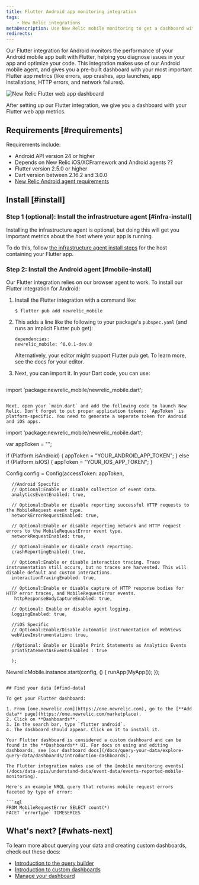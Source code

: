 ```yaml
---
title: Flutter Android app monitoring integration
tags:
    - New Relic integrations
metaDescription: Use New Relic mobile monitoring to get a dashboard with metrics from your Android mobile app built with Flutter.
redirects: 
---
```



Our Flutter integration for Android monitors the performance of your Android mobile app built with Flutter, helping you diagnose issues in your app and optimize your code. This integration makes use of our Android mobile agent, and gives you a pre-built dashboard with your most important Flutter app metrics (like errors, app crashes, app launches, app installations, HTTP errors, and network failures).

<img
    title="New Relic Flutter web app dashboard"
    alt="New Relic Flutter web app dashboard"
    src={browserFlutterWebDashboard}
/>
<figcaption>
After setting up our Flutter integration, we give you a dashboard with your Flutter web app metrics. 
</figcaption>

## Requirements [#requirements]

Requirements include: 

* Android API version 24 or higher
* Depends on New Relic iOS/XCFramework and Android agents  ??
* Flutter version 2.5.0 or higher
* Dart version between 2.16.2 and 3.0.0
* [New Relic Android agent requirements](/docs/mobile-monitoring/new-relic-mobile-android/get-started/new-relic-android-compatibility-requirements)

## Install [#install]

### Step 1 (optional): Install the infrastructure agent [#infra-install]

Installing the infrastructure agent is optional, but doing this will get you important metrics about the host where your app is running. 

To do this, follow [the infrastructure agent install steps](/docs/infrastructure/install-infrastructure-agent/get-started/install-infrastructure-agent) for the host containing your Flutter app.

### Step 2: Install the Android agent [#mobile-install] 

Our Flutter integration relies on our browser agent to work. To install our Flutter integration for Android: 

1. Install the Flutter integration with a command like: 
    ```
    $ flutter pub add newrelic_mobile
    ```
2. This adds a line like the following to your package's `pubspec.yaml` (and runs an implicit Flutter pub get):
    ```
    dependencies:
    newrelic_mobile: ^0.0.1-dev.8
    ```

    Alternatively, your editor might support Flutter pub get. To learn more, see the docs for your editor.
4. Next, you can import it. In your Dart code, you can use:
	```
  import 'package:newrelic_mobile/newrelic_mobile.dart';
  ```

Next, open your `main.dart` and add the following code to launch New Relic. Don't forget to put proper application tokens: `AppToken` is platform-specific. You need to generate a seperate token for Android and iOS apps.

```
import 'package:newrelic_mobile/newrelic_mobile.dart';


  var appToken = "";

  if (Platform.isAndroid) {
    appToken = "YOUR_ANDROID_APP_TOKEN";
  } else if (Platform.isIOS) {
    appToken = "YOUR_IOS_APP_TOKEN";
  }

  Config config =
      Config(accessToken: appToken,

      //Android Specific
      // Optional:Enable or disable collection of event data.
      analyticsEventEnabled: true,

      // Optional:Enable or disable reporting successful HTTP requests to the MobileRequest event type.
      networkErrorRequestEnabled: true,

      // Optional:Enable or disable reporting network and HTTP request errors to the MobileRequestError event type.
      networkRequestEnabled: true,

      // Optional:Enable or disable crash reporting.
      crashReportingEnabled: true,

      // Optional:Enable or disable interaction tracing. Trace instrumentation still occurs, but no traces are harvested. This will disable default and custom interactions.
      interactionTracingEnabled: true,

      // Optional:Enable or disable capture of HTTP response bodies for HTTP error traces, and MobileRequestError events.
       httpResponseBodyCaptureEnabled: true,

      // Optional: Enable or disable agent logging.
      loggingEnabled: true,

      //iOS Specific
      // Optional:Enable/Disable automatic instrumentation of WebViews
      webViewInstrumentation: true,
      
      //Optional: Enable or Disable Print Statements as Analytics Events
      printStatementAsEventsEnabled : true
      
      );

  NewrelicMobile.instance.start(config, () {
    runApp(MyApp());
  });
```

## Find your data [#find-data]

To get your Flutter dashboard: 

1. From [one.newrelic.com](https://one.newrelic.com), go to the [**Add data** page](https://one.newrelic.com/marketplace). 
2. Click on **Dashboards**.
3. In the search bar, type `flutter android`. 
4. The dashboard should appear. Click on it to install it.

Your Flutter dashboard is considered a custom dashboard and can be found in the **Dashboards** UI. For docs on using and editing dashboards, see [our dashboard docs](/docs/query-your-data/explore-query-data/dashboards/introduction-dashboards).

The Flutter integration makes use of the [mobile monitoring events](/docs/data-apis/understand-data/event-data/events-reported-mobile-monitoring). 

Here's an example NRQL query that returns mobile request errors faceted by type of error: 

```sql
FROM MobileRequestError SELECT count(*) 
FACET `errorType` TIMESERIES
```

## What's next? [#whats-next]

To learn more about querying your data and creating custom dashboards, check out these docs: 

* [Introduction to the query builder](/docs/query-your-data/explore-query-data/query-builder/introduction-query-builder)
* [Introduction to custom dashboards](/docs/query-your-data/explore-query-data/dashboards/introduction-dashboards)
* [Manage your dashboard](/docs/query-your-data/explore-query-data/dashboards/manage-your-dashboard)
